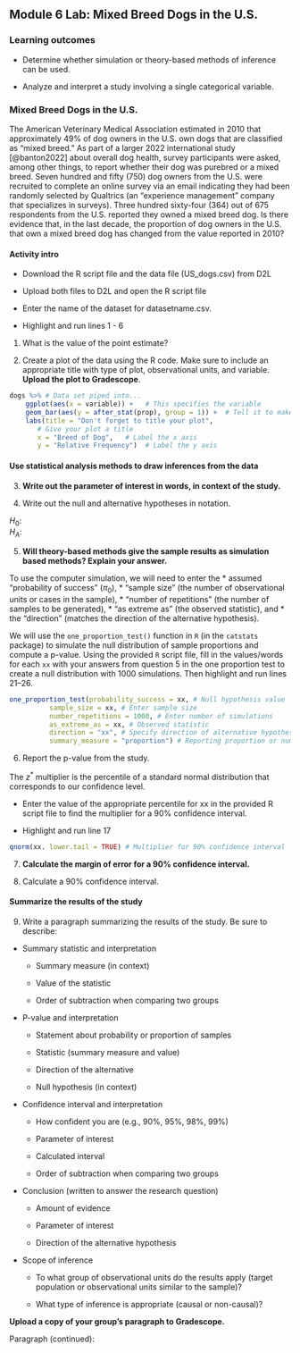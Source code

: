## Module 6 Lab:  Mixed Breed Dogs in the U.S.

\setstretch{1}

### Learning outcomes

* Determine whether simulation or theory-based methods of inference can be used.

* Analyze and interpret a study involving a single categorical variable.

### Mixed Breed Dogs in the U.S.

The American Veterinary Medical Association estimated in 2010 that approximately 49% of dog owners in the U.S. own dogs that are classified as “mixed breed.” As part of a larger 2022 international study [@banton2022] about overall dog health, survey participants were asked, among other things, to report whether their dog was purebred or a mixed breed.  Seven hundred and fifty (750) dog owners from the U.S. were recruited to complete an online survey via an email indicating they had been randomly selected by Qualtrics (an “experience management” company that specializes in surveys).  Three hundred sixty-four (364) out of 675 respondents from the U.S. reported they owned a mixed breed dog.  Is there evidence that, in the last decade, the proportion of dog owners in the U.S. that own a mixed breed dog has changed from the value reported in 2010? 

#### Activity intro {-}

* Download the R script file and the data file (US_dogs.csv) from D2L

* Upload both files to D2L and open the R script file

* Enter the name of the dataset for datasetname.csv.

* Highlight and run lines 1 - 6 

1.  What is the value of the point estimate?

\vspace{0.3in}

2. Create a plot of the data using the R code. Make sure to include an appropriate title with type of plot, observational units, and variable.  **Upload the plot to Gradescope**.

```r
dogs %>% # Data set piped into...
    ggplot(aes(x = variable)) +   # This specifies the variable
    geom_bar(aes(y = after_stat(prop), group = 1)) +  # Tell it to make a bar plot with proportions
    labs(title = "Don't forget to title your plot",  
       # Give your plot a title
       x = "Breed of Dog",   # Label the x axis
       y = "Relative Frequency")  # Label the y axis
```

#### Use statistical analysis methods to draw inferences from the data {-}

3.  **Write out the parameter of interest in words, in context of the study.**  

\vspace{0.5in}

4.  Write out the null and alternative hypotheses in notation.

\vspace{1mm}

| $H_0:$

\vspace{0.3in}

| $H_A:$

\vspace{0.3in}

5. **Will theory-based methods give the sample results as simulation based methods?  Explain your answer.**

\vspace{0.6in}

\newpage

To use the computer simulation, we will need to enter the 
* assumed "probability of success" ($\pi_0$), 
* "sample size" (the number of observational units or cases in the sample),
* "number of repetitions" (the number of samples to be generated), 
* "as extreme as" (the observed statistic), and 
* the "direction" (matches the direction of the alternative hypothesis).

We will use the `one_proportion_test()` function in `R` (in the `catstats` package) to simulate the null distribution of sample proportions and compute a p-value. Using the provided `R` script file, fill in the values/words for each `xx` with your answers from question 5 in the one proportion test to create a null distribution with 1000 simulations. Then highlight and run lines 21--26.

```r
one_proportion_test(probability_success = xx, # Null hypothesis value
          sample_size = xx, # Enter sample size
          number_repetitions = 1000, # Enter number of simulations
          as_extreme_as = xx, # Observed statistic
          direction = "xx", # Specify direction of alternative hypothesis
          summary_measure = "proportion") # Reporting proportion or number of successes?
```
6. Report the p-value from the study.

\vspace{0.2in}

The $z^*$ multiplier is the percentile of a standard normal distribution that corresponds to our confidence level. 

* Enter the value of the appropriate percentile for xx in the provided R script file to find the multiplier for a 90\% confidence interval. 

* Highlight and run line 17

```r
qnorm(xx. lower.tail = TRUE) # Multiplier for 90% confidence interval
```

7.  **Calculate the margin of error for a 90\% confidence interval.**

\vspace{0.5in}

8. Calculate a 90\% confidence interval.

\vspace{0.6in}

#### Summarize the results of the study {-}

9. Write a paragraph summarizing the results of the study.  Be sure to describe:

* Summary statistic and interpretation

    * Summary measure (in context)
    
    * Value of the statistic 
    
    * Order of subtraction when comparing two groups

* P-value and interpretation

    * Statement about probability or proportion of samples
    
    * Statistic (summary measure and value)
    
    * Direction of the alternative 
    
    * Null hypothesis (in context) 

* Confidence interval and interpretation

    * How confident you are (e.g., 90%, 95%, 98%, 99%)
    
    * Parameter of interest
    
    * Calculated interval
    
    * Order of subtraction when comparing two groups

* Conclusion (written to answer the research question)

    * Amount of evidence
    
    * Parameter of interest 
    
    * Direction of the alternative hypothesis

* Scope of inference

    * To what group of observational units do the results apply (target population or observational units similar to the sample)?
	
    * What type of inference is appropriate (causal or non-causal)?

**Upload a copy of your group's paragraph to Gradescope.** 

\newpage

Paragraph (continued):

\newpage

